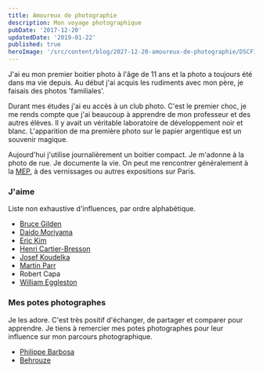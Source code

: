 ```yaml
---
title: Amoureux de photographie
description: Mon voyage photographique
pubDate: '2017-12-20'
updatedDate: '2019-01-22'
published: true
heroImage: '/src/content/blog/2027-12-20-amoureux-de-photographie/DSCF1538.jpg'
---
```


J'ai eu mon premier boitier photo à l'âge de 11 ans et la photo a toujours été dans ma vie depuis.
Au début j'ai acquis les rudiments avec mon père, je faisais des photos 'familiales'.

Durant mes études j'ai eu accès à un club photo. C'est le premier choc, je me rends compte que j'ai beaucoup à apprendre de mon professeur et des autres élèves. Il y avait un véritable laboratoire de développement noir et blanc. L'apparition de ma première photo sur le papier argentique est un souvenir magique.

Aujourd'hui j'utilise journalièrement un boitier compact. Je m'adonne à la photo de rue. Je documente la vie. On peut me rencontrer généralement à la [MEP](https://www.mep-fr.org/), à des vernissages ou autres expositions sur Paris.

### J'aime

Liste non exhaustive d'influences, par ordre alphabétique.

- [Bruce Gilden](https://www.brucegilden.com/)
- [Daido Moriyama](https://www.moriyamadaido.com/)
- [Eric Kim](http://erickimphotography.com/)
- [Henri Cartier-Bresson](http://www.henricartierbresson.org/)
- [Josef Koudelka](https://www.magnumphotos.com/photographer/josef-koudelka/)
- [Martin Parr](https://www.martinparr.com/)
- Robert Capa
- [William Eggleston](http://www.egglestontrust.com/)

### Mes potes photographes

Je les adore. C'est très positif d'échanger, de partager et comparer pour apprendre. Je tiens à remercier mes potes photographes pour leur influence sur mon parcours photographique.

- [Philippe Barbosa](https://www.philippebarbosa.com/)
- [Behrouze](http://behrouze.com/)
